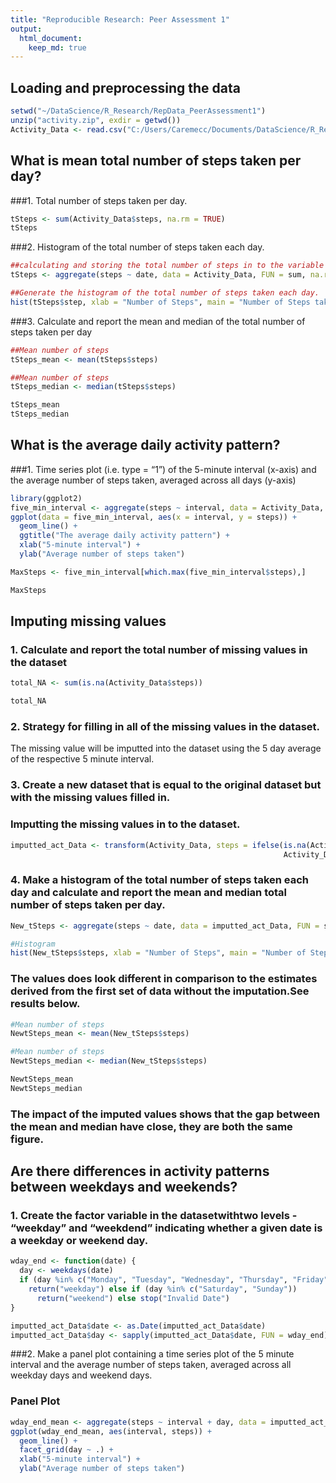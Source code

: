 ```yaml
---
title: "Reproducible Research: Peer Assessment 1"
output: 
  html_document:
    keep_md: true
---
```


## Loading and preprocessing the data
```r
setwd("~/DataScience/R_Research/RepData_PeerAssessment1")
unzip("activity.zip", exdir = getwd())
Activity_Data <- read.csv("C:/Users/Caremecc/Documents/DataScience/R_Research/RepData_PeerAssessment1/activity.csv", header = TRUE)
```


## What is mean total number of steps taken per day?
###1. Total number of steps taken per day.
```r
tSteps <- sum(Activity_Data$steps, na.rm = TRUE)
tSteps
```
###2. Histogram of the total number of steps taken each day.
```r
##calculating and storing the total number of steps in to the variable "tSteps"
tSteps <- aggregate(steps ~ date, data = Activity_Data, FUN = sum, na.rm = TRUE)

##Generate the histogram of the total number of steps taken each day.
hist(tSteps$step, xlab = "Number of Steps", main = "Number of Steps taken per day", col = "green")
```

###3. Calculate and report the mean and median of the total number of steps taken per day
```r
##Mean number of steps
tSteps_mean <- mean(tSteps$steps)

##Mean number of steps
tSteps_median <- median(tSteps$steps)

tSteps_mean
tSteps_median
```

## What is the average daily activity pattern?
###1. Time series plot (i.e. type = "1") of the 5-minute interval (x-axis) and the average number of steps taken, averaged across all days (y-axis)
```r
library(ggplot2)
five_min_interval <- aggregate(steps ~ interval, data = Activity_Data, FUN = mean, na.rm = TRUE)
ggplot(data = five_min_interval, aes(x = interval, y = steps)) +
  geom_line() + 
  ggtitle("The average daily activity pattern") +
  xlab("5-minute interval") +
  ylab("Average number of steps taken")
```

```r
MaxSteps <- five_min_interval[which.max(five_min_interval$steps),]

MaxSteps
```

## Imputing missing values
### 1. Calculate and report the total number of missing values in the dataset 

```r
total_NA <- sum(is.na(Activity_Data$steps))

total_NA
```

### 2. Strategy for filling in all of the missing values in the dataset.
The missing value will be imputted into the dataset using the 5 day average of the respective 5 minute interval.

### 3. Create a new dataset that is equal to the original dataset but with the missing values filled in. 
### Imputting the missing values in to the dataset.

```r
imputted_act_Data <- transform(Activity_Data, steps = ifelse(is.na(Activity_Data$steps), five_min_interval$steps[match(Activity_Data$interval, five_min_interval$interval)],
                                                             Activity_Data$steps))
```

### 4. Make a histogram of the total number of steps taken each day and calculate and report the mean and median total number of steps taken per day.

```r
New_tSteps <- aggregate(steps ~ date, data = imputted_act_Data, FUN = sum, na.rm = TRUE)

#Histogram
hist(New_tSteps$steps, xlab = "Number of Steps", main = "Number of Steps taken per day", col = "green")
```

### The values does look different in comparison to the estimates derived from the first set of data without the imputation.See results below.

```r
#Mean number of steps
NewtSteps_mean <- mean(New_tSteps$steps)

#Mean number of steps
NewtSteps_median <- median(New_tSteps$steps)

NewtSteps_mean
NewtSteps_median
```

### The impact of the imputed values shows that the gap between the mean and median have close, they are both the same figure.

## Are there differences in activity patterns between weekdays and weekends?
### 1. Create the factor variable in the datasetwithtwo levels - "weekday" and "weekdend" indicating whether a given date is a weekday or weekend day.
```r
wday_end <- function(date) {
  day <- weekdays(date)
  if (day %in% c("Monday", "Tuesday", "Wednesday", "Thursday", "Friday"))
    return("weekday") else if (day %in% c("Saturday", "Sunday"))
      return("weekend") else stop("Invalid Date")
}

imputted_act_Data$date <- as.Date(imputted_act_Data$date)
imputted_act_Data$day <- sapply(imputted_act_Data$date, FUN = wday_end)
```

###2. Make a panel plot containing a time series plot of the 5 minute interval and the average number of steps taken, averaged across all weekday days and weekend days.

### Panel Plot
```r
wday_end_mean <- aggregate(steps ~ interval + day, data = imputted_act_Data, mean)
ggplot(wday_end_mean, aes(interval, steps)) + 
  geom_line() + 
  facet_grid(day ~ .) +
  xlab("5-minute interval") + 
  ylab("Average number of steps taken")
```